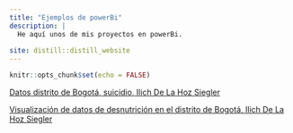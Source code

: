 ---
title: "Ejemplos de powerBi"
description: |
  He aquí unos de mis proyectos en powerBi.
    
site: distill::distill_website
---
```{r setup, include=FALSE}
knitr::opts_chunk$set(echo = FALSE)


```

[Datos distrito de Bogotá, suicidio, Ilich De La Hoz Siegler](https://app.powerbi.com/view?r=eyJrIjoiZDZlODcxNjItYjQzOS00ZjU3LTkzOTMtN2Y2Mzc4OTJiZWJhIiwidCI6ImZhYmQwNDdjLWZmNDgtNDkyYS04YmJiLThmOThiOWZiOWNjYSIsImMiOjR9)

[Visualización de datos de desnutrición en el distrito de Bogotá, Ilich De La Hoz Siegler](https://app.powerbi.com/view?r=eyJrIjoiMDcxNmUyYjAtOGZjMS00MmQ4LTllOTMtYTBkNGRlNTRkN2NiIiwidCI6ImZhYmQwNDdjLWZmNDgtNDkyYS04YmJiLThmOThiOWZiOWNjYSIsImMiOjR9&pageName=ReportSectione17e28350c74c3e0ba03)

